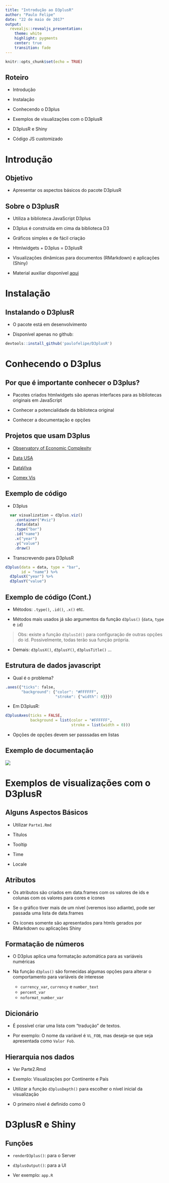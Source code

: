```yaml
---
title: "Introdução ao D3plusR"
author: "Paulo Felipe"
date: "22 de maio de 2017"
output: 
  revealjs::revealjs_presentation:
    theme: white
    highlight: pygments
    center: true
    transition: fade
---
```


```r
knitr::opts_chunk$set(echo = TRUE)
```

## Roteiro {data-background=#000000}

- Introdução

- Instalação

- Conhecendo o D3plus

- Exemplos de visualizações com o D3plusR

- D3plusR e Shiny

- Código JS customizado

# Introdução {data-background=#000000}

## Objetivo

- Apresentar os aspectos básicos do pacote D3plusR

## Sobre o D3plusR

- Utiliza a biblioteca JavaScript D3plus 

- D3plus é construída em cima da biblioteca D3

- Gráficos simples e de fácil criação

- Htmlwidgets + D3plus = D3plusR

- Visualizações dinâmicas para documentos (RMarkdown) e aplicações (Shiny)

- Material auxiliar disponível [aqui](http://fulljoin.com.br/tutorial_d3plusr/)

# Instalação {data-background=#000000}

## Instalando o D3plusR

- O pacote está em desenvolvimento

- Disponível apenas no github:

```r
devtools::install_github('paulofelipe/D3plusR')
```

# Conhecendo o D3plus {data-background=#000000}

## Por que é importante conhecer o D3plus?

- Pacotes criados htmlwidgets são apenas interfaces para as bibliotecas originais em JavaScript

- Conhecer a potencialidade da biblioteca original

- Conhecer a documentação e opções

## Projetos que usam D3plus

- [Observatory of Economic Complexity](http://atlas.media.mit.edu/en/)

- [Data USA](https://datausa.io/)

- [DataViva](http://dataviva.info/pt/)

- [Comex Vis](http://www.mdic.gov.br/comercio-exterior/estatisticas-de-comercio-exterior/comex-vis)

## Exemplo de código

- D3plus

```js
  var visualization = d3plus.viz()
    .container("#viz")
    .data(data)
    .type("bar")
    .id("name")
    .x("year")
    .y("value")
    .draw()
```

- Transcrevendo para D3plusR

```r
d3plus(data = data, type = "bar", 
       id = "name") %>% 
  d3plusX("year") %>% 
  d3plusY("value")
```

## Exemplo de código (Cont.)

* Métodos: `.type()`, `.id()`, `.x()` etc.

* Métodos mais usados já são argumentos da função `d3plus()` (`data`, `type` e `id`)

> Obs: existe a função `d3plusId()` para configuração de outras opções do id. Possivelmente, todas terão sua função própria.

* Demais: `d3plusX()`, `d3plusY()`, `d3plusTitle()` ...

## Estrutura de dados javascript

- Qual é o problema?
```r
.axes({"ticks": false,
       "background": {"color": "#FFFFFF",
                      "stroke": {"width": 0}}})
```

- Em D3plusR:
```r
d3plusAxes(ticks = FALSE,
           background = list(color = "#FFFFFF",
                             stroke = list(width = 0)))
```

- Opções de opções devem ser passsadas em listas

## Exemplo de documentação

![](images/d3plus_axes.png)


# Exemplos de visualizações com o D3plusR {data-background=#000000}

## Alguns Aspectos Básicos

- Utilizar `Parte1.Rmd`

- Títulos

- Tooltip

- Time

- Locale

## Atributos

- Os atributos são criados em data.frames com os valores de ids e colunas com os valores para cores e ícones

- Se o gráfico tiver mais de um nível (veremos isso adiante), pode ser passada uma lista de data.frames

- Os ícones somente são apresentados para htmls gerados por RMarkdown ou aplicações Shiny

## Formatação de números

- O D3plus aplica uma formatação automática para as variáveis numéricas

- Na função `d3plus()` são fornecidas algumas opções para alterar o comportamento para variáveis de interesse

    - `currency_var`, `currency` e `number_text`
    - `percent_var`
    - `noformat_number_var`
    
## Dicionário

- É possível criar uma lista com "tradução" de textos.

- Por exemplo: O nome da variável é `VL_FOB`, mas deseja-se que seja apresentada como `Valor Fob`.
    
## Hierarquia nos dados

- Ver Parte2.Rmd

- Exemplo: Visualizações por Continente e País

- Utilizar a função `d3plusDepth()` para escolher o nível inicial da visualização

- O primeiro nível é definido como 0

# D3plusR e Shiny {data-background=#000000}

## Funções

- `renderD3plus()`: para o Server

- `d3plusOutput()`: para a UI

- Ver exemplo: `app.R`
